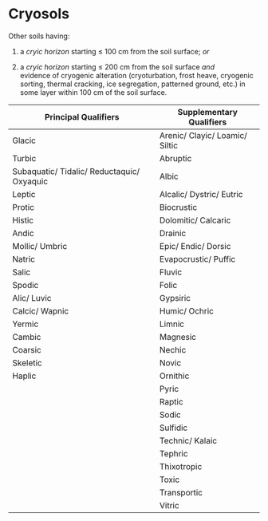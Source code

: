 # Cryosols {#key-cryosols}

::: grid
::: g-col-4
Other soils having:

1.  a *cryic horizon* starting ≤ 100 cm from the soil surface; *or*

2.  a *cryic horizon* starting ≤ 200 cm from the soil surface *and* \
    evidence of cryogenic alteration (cryoturbation, frost heave, cryogenic sorting, thermal cracking, ice segregation, patterned ground, etc.) in some layer within 100 cm of the soil surface.
:::

::: g-col-8
| Principal Qualifiers                        | Supplementary Qualifiers       |
|---------------------------------------------|--------------------------------|
| Glacic                                      | Arenic/ Clayic/ Loamic/ Siltic |
| Turbic                                      | Abruptic                       |
| Subaquatic/ Tidalic/ Reductaquic/ Oxyaquic  | Albic                          |
| Leptic                                      | Alcalic/ Dystric/ Eutric       |
| Protic                                      | Biocrustic                     |
| Histic                                      | Dolomitic/ Calcaric            |
| Andic                                       | Drainic                        |
| Mollic/ Umbric                              | Epic/ Endic/ Dorsic            |
| Natric                                      | Evapocrustic/ Puffic           |
| Salic                                       | Fluvic                         |
| Spodic                                      | Folic                          |
| Alic/ Luvic                                 | Gypsiric                       |
| Calcic/ Wapnic                              | Humic/ Ochric                  |
| Yermic                                      | Limnic                         |
| Cambic                                      | Magnesic                       |
| Coarsic                                     | Nechic                         |
| Skeletic                                    | Novic                          |
| Haplic                                      | Ornithic                       |
|                                             | Pyric                          |
|                                             | Raptic                         |
|                                             | Sodic                          |
|                                             | Sulfidic                       |
|                                             | Technic/ Kalaic                |
|                                             | Tephric                        |
|                                             | Thixotropic                    |
|                                             | Toxic                          |
|                                             | Transportic                    |
|                                             | Vitric                         |
:::
:::
